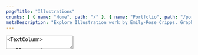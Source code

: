 ```yaml
---
pageTitle: "Illustrations"
crumbs: [ { name: "Home", path: "/" }, { name: "Portfolio", path: "/portfolio" }, { name: "Illustrations", path: "/portfolio/illustrations" } ]
metaDescription: "Explore Illustration work by Emily-Rose Cripps. Graphic designer based in Oxford, UK. Book-making, exhibition design and more."
---
```


<TextArea>
<TextColumn>

# Illustrations

<center>

To browse some of my Illustrations, please select from a category in the links below.
</center>

</TextColumn>
</TextArea>

<NavigationTiles>

<NavigationTile 
    title="European Bee Eater"
    linkPage="/portfolio/illustrations/european-bee-eater"
    imagePath="portfolio/illustrations/illustrations-european-bee-eater.jpg"
    imageAlt="European Bee Eater"
/>

<NavigationTile 
    title="Game of Thrones"
    linkPage="/portfolio/illustrations/game-of-thrones"
    imagePath="portfolio/illustrations/illustrations-got.jpg"
    imageAlt="Game of Thrones"
/>

<NavigationTile 
    title="Golden Snub-Nosed"
    linkPage="/portfolio/illustrations/golden-snub-nosed"
    imagePath="portfolio/illustrations/illustrations-golden-snub-nosed.jpg"
    imageAlt="Golden Snub-Nosed"
/>

<NavigationTile 
    title="Owl"
    linkPage="/portfolio/illustrations/owl"
    imagePath="portfolio/illustrations/illustrations-owl.jpg"
    imageAlt="Owl"
/>

</NavigationTiles>
